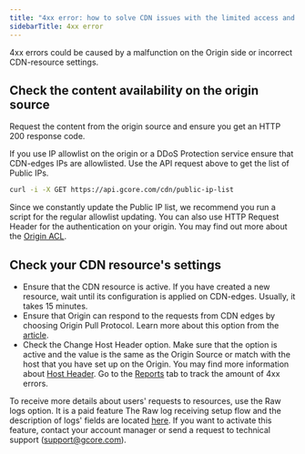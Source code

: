 ---
title: "4xx error: how to solve CDN issues with the limited access and content non-existence."
sidebarTitle: 4xx error
---

4xx errors could be caused by a malfunction on the Origin side or incorrect CDN-resource settings. 

## Check the content availability on the origin source

Request the content from the origin source and ensure you get an HTTP 200 response code. 

If you use IP allowlist on the origin or a DDoS Protection service ensure that CDN-edges IPs are allowlisted. Use the API request above to get the list of Public IPs. 
    
```sh
curl -i -X GET https://api.gcore.com/cdn/public-ip-list
```

Since we constantly update the Public IP list, we recommend you run a script for the regular allowlist updating. You can also use HTTP Request Header for the authentication on your origin. You may find out more about the [Origin ACL](/cdn/getting-started/configure-an-origin/add-cdn-servers-to-the-origin-acl-whitelist).

## Check your CDN resource's settings

  * Ensure that the CDN resource is active. If you have created a new resource, wait until its configuration is applied on CDN-edges. Usually, it takes 15 minutes. 
  * Ensure that Origin can respond to the requests from CDN edges by choosing Origin Pull Protocol. Learn more about this option from the [article](/cdn/cdn-resource-options/general/specify-an-origin-and-the-origin-pull-protocol). 
  * Check the Change Host Header option. Make sure that the option is active and the value is the same as the Origin Source or match with the host that you have set up on the Origin. You may find more information about [Host Header](/cdn/cdn-resource-options/http-headers/configure-and-check-the-host-header). Go to the [Reports](/cdn/view-statistics-of-a-cdn-resource) tab to track the amount of 4xx errors.



To receive more details about users' requests to resources, use the Raw logs option. It is a paid feature The Raw log receiving setup flow and the description of logs' fields are located [here](/cdn/logs/raw-logs-export-cdn-resource-logs-to-your-storage). If you want to activate this feature, contact your account manager or send a request to technical support ([support@gcore.com](mailto:support@gcore.com)).